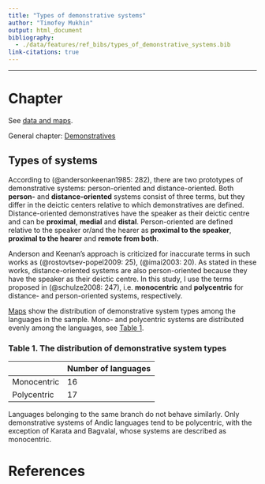 ```yaml
---
title: "Types of demonstrative systems"
author: "Timofey Mukhin"
output: html_document
bibliography: 
  - ./data/features/ref_bibs/types_of_demonstrative_systems.bib
link-citations: true
---
```


---------------------------------------

# Chapter

See [data and maps](types_of_demonstrative_systems_map.html).

General chapter: [Demonstratives](demonstratives.html)

## Types of systems

According to (@andersonkeenan1985: 282),  there are two prototypes of demonstrative systems: person-oriented and distance-oriented. Both **person-** and **distance-oriented** systems consist of three terms, but they differ in the deictic centers relative to which demonstratives are defined. Distance-oriented demonstratives have the speaker as their deictic centre and can be **proximal**, **medial** and **distal**. Person-oriented are defined relative to the speaker or/and the hearer as **proximal to the speaker**, **proximal to the hearer** and **remote from both**.

Anderson and Keenan’s approach is criticized for inaccurate terms in such works as (@rostovtsev-popel2009: 25), (@imai2003: 20). As stated in these works, distance-oriented systems are also person-oriented because they have the speaker as their deictic centre. In this study, I use the terms proposed in (@schulze2008: 247), i.e. **monocentric** and **polycentric** for distance- and person-oriented systems, respectively.

[Maps](types_of_demonstrative_systems_map.html) show the distribution of demonstrative system types among the languages in the sample. Mono- and polycentric systems are distributed evenly among the languages, see [Table 1](#m1).

### Table 1. The distribution of demonstrative system types {#m1}

|     |Number of languages|
|-----|-----|
|Monocentric|16|
|Polycentric|17|

Languages belonging to the same branch do not behave similarly. Only demonstrative systems of Andic languages tend to be polycentric, with the exception of Karata and Bagvalal, whose systems are described as monocentric.

# References